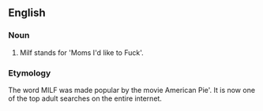==English==
===Noun===
#Milf stands for 'Moms I'd like to Fuck'.
===Etymology===
The word MILF was made popular by the movie American Pie'. It is now one of the top adult searches on the entire internet.
